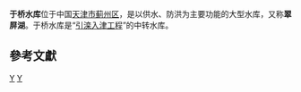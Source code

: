{{Infobox Reservoir | 
|name                     = 于桥水库
|nickname                 = 翠屏湖
|image                    = 
|image_caption            = 
|map                      = 
|map_caption              = 
|code                     = BCB10100021
|class                    = 大（一）型水库
|location_of_reservoir    = {{CHN}}[[天津市|天津市]][[蓟州区|蓟州区]]
|location_of_dam          = [[逯庄子乡|逯庄子乡]]于桥村
|inflow                   = 
|outflow                  = 
|catchment_area           = 2060
|reservoir_area           = 135
|mean_depth               = 
|maximum_depth            = 
|flood_level              = 
|normal_water_level       = 
|dead_water_level         = 
|water_quality            = 
|island                   = 
|maximum_storage_capacity = 15.59亿
|normal_storage_capacity  = 
|dead_storage_capacity    = 
|type_of_dam              = 
|elevation_of_dam         = 
|height_of_dam            = 23.95
|length_of_dam            = 2203
|width_of_dam             = 6
|installed_capacity       = 
|start                    = 1959年12月
|complete                 = 1960年7月
|cost                     = 
|emigrate                 = 
|latd              = 40
|latm              = 01
|lats              = 54
|latNS             = N
|longd             = 117
|longm             = 26
|longs             = 30
|longEW            = E
|website           = 
|footnotes         = 资料主要来源：<ref>{{Cite web |url=http://news.163.com/09/0823/12/5HDCTLRM000120GR.html |title=记忆于桥水库 |accessdate=2010-08-02 |archive-date=2019-03-02 |archive-url=https://web.archive.org/web/20190302185415/http://news.163.com/09/0823/12/5HDCTLRM000120GR.html |dead-url=no }}</ref>
}}
'''于桥水库'''位于中国[[天津市|天津市]][[蓟州区|蓟州区]]，是以供水、防洪为主要功能的大型水库，又称'''翠屏湖'''。于桥水库是“[[引滦入津工程|引滦入津工程]]”的中转水库。

==參考文獻==
{{reflist|2}}

[[Category:天津水库|Y]]
[[Category:蓟州区|Y]]
{{tianjin-stub}}